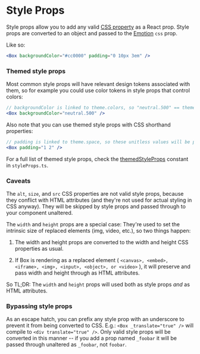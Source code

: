 
<Meta title="Design System/Box/Style Props" />

# Style Props

Style props allow you to add any valid [CSS property](https://developer.mozilla.org/en-US/docs/Web/CSS/Reference#a) as a React prop. Style props are converted to an object and passed to the [Emotion](https://emotion.sh/docs/css-prop) `css` prop.

Like so:

```jsx
<Box backgroundColor="#cc0000" padding="0 10px 3em" />
```

### Themed style props

Most common style props will have relevant design tokens associated with them, so for example you could use color tokens in style props that control colors:

```jsx
// backgroundColor is linked to theme.colors, so "neutral.500" == theme.colors.neutral.500
<Box backgroundColor="neutral.500" />
```

Also note that you can use themed style props with CSS shorthand properties:

```jsx
// padding is linked to theme.space, so these unitless values will be parsed out to theme.space.1 and theme.space.2
<Box padding="1 2" />
```

For a full list of themed style props, check the [themedStyleProps](https://github.com/FrigadeHQ/javascript/blob/main/packages/react/src/components/Box/styleProps.ts#L42) constant in `styleProps.ts`.

### Caveats

The `alt`, `size`, and `src` CSS properties are not valid style props, because they conflict with HTML attributes (and they're not used for actual styling in CSS anyway). They will be skipped by style props and passed through to your component
unaltered.

The `width` and `height` props are a special case: They're used to set the intrinsic size of replaced elements (img, video, etc.), so two things happen:

1. The width and height props are converted to the width and height CSS
   properties as usual.

2. If Box is rendering as a replaced element (
   `<canvas>, <embed>, <iframe>, <img>, <input>, <object>, or <video>`
   ), it will preserve and pass width and height through as HTML attributes.

So TL;DR: The `width` and `height` props will used both as style props _and_ as HTML attributes.

### Bypassing style props

As an escape hatch, you can prefix any style prop with an underscore
to prevent it from being converted to CSS. E.g.:
`<Box _translate="true" />` will compile to
`<div translate="true" />`. Only valid style props will be converted in this manner -- if you add a prop named `_foobar` it will be passed through unaltered as `_foobar`, not `foobar`.
